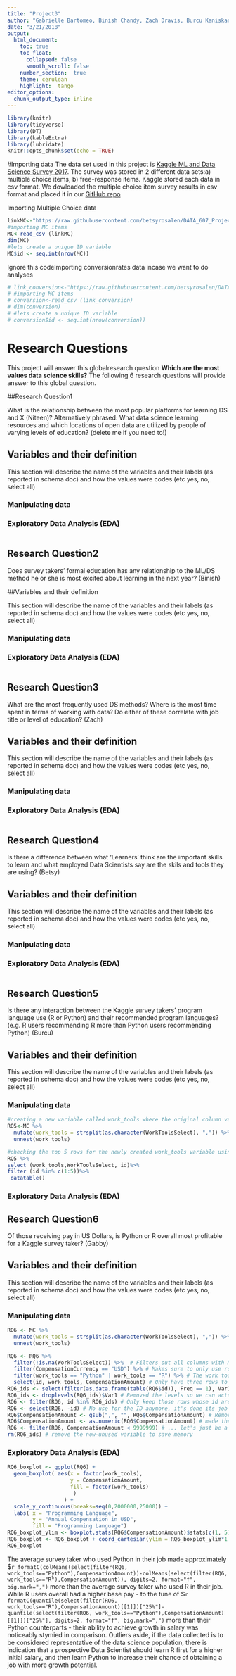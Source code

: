 ```yaml
---
title: "Project3"
author: "Gabrielle Bartomeo, Binish Chandy, Zach Dravis, Burcu Kaniskan, Niteen Kumar, Betsy Rosalen"
date: "3/21/2018"
output: 
  html_document:
    toc: true
    toc_float:
      collapsed: false
      smooth_scroll: false
    number_section:  true
    theme: cerulean
    highlight:  tango
editor_options: 
  chunk_output_type: inline
---
```


```r
library(knitr)
library(tidyverse)
library(DT)
library(kableExtra)
library(lubridate)
knitr::opts_chunk$set(echo = TRUE)
```

#Importing data
The data set used in this project is [Kaggle ML and Data Science Survey 2017](https://www.kaggle.com/kaggle/kaggle-survey-2017/feed). The survey was stored in 2 different data sets:a) multiple choice items, b) free-response items. Kaggle stored each data in csv format. We dowloaded the multiple choice item survey results in csv format and placed it in our [GitHub repo](https://github.com/betsyrosalen/DATA_607_Project_3)

Importing Multiple Choice data
```r
linkMC<-"https://raw.githubusercontent.com/betsyrosalen/DATA_607_Project_3/master/project3_master/rawdata/multipleChoiceResponses.csv"
#importing MC items
MC<-read_csv (linkMC)
dim(MC)
#lets create a unique ID variable 
MC$id <- seq.int(nrow(MC))
```

Ignore this codeImporting conversionrates data incase we want to do analyses 
```r
# link_conversion<-"https://raw.githubusercontent.com/betsyrosalen/DATA_607_Project_3/master/project3_master/rawdata/conversionRates.csv"
# #importing MC items
# conversion<-read_csv (link_conversion)
# dim(conversion)
# #lets create a unique ID variable 
# conversion$id <- seq.int(nrow(conversion))
```


# Research Questions
This project will answer this globalresearch question **Which are the most values data science skills?**
The following 6 research questions will provide answer to this global question.

##Research Question1

What is the relationship between the most popular platforms for learning DS and X (Niteen)?
Alternatively phrased: What data science learning resources and which locations of open data are utilized by people of varying levels of education? (delete me if you need to!)

## Variables and their definition 

This section will describe the name of the variables and their labels (as reported in schema doc) and how the values were codes (etc yes, no, select all)

### Manipulating data

### Exploratory Data Analysis (EDA)

```r

```


## Research Question2
Does survey takers' formal education has any relationship to the ML/DS method he or she is most excited about learning in the next year? (Binish)

##Variables and their definition

This section will describe the name of the variables and their labels (as reported in schema doc) and how the values were codes (etc yes, no, select all)

### Manipulating data

### Exploratory Data Analysis (EDA)

```r

```

## Research Question3
What are the most frequently used DS methods? Where is the most time spent in terms of working with data? Do either of these correlate with job title or level of education? (Zach)

## Variables and their definition 

This section will describe the name of the variables and their labels (as reported in schema doc) and how the values were codes (etc yes, no, select all)

### Manipulating data

### Exploratory Data Analysis (EDA)

```r

```


## Research Question4
Is there a difference between what 'Learners' think are the important skills to learn and what employed Data Scientists say are the skils and tools they are using? (Betsy)

## Variables and their definition

This section will describe the name of the variables and their labels (as reported in schema doc) and how the values were codes (etc yes, no, select all)

### Manipulating data

### Exploratory Data Analysis (EDA)

```r

```

## Research Question5
Is there any interaction between the Kaggle survey takers' program language use (R or Python) and their recommended program languages? (e.g. R users recommending R more than Python users recommending Python) (Burcu)

## Variables and their definition 

This section will describe the name of the variables and their labels (as reported in schema doc) and how the values were codes (etc yes, no, select all)

### Manipulating data


```r

#creating a new variable called work_tools where the original column values are split
RQ5<-MC %>%
  mutate(work_tools = strsplit(as.character(WorkToolsSelect), ",")) %>% 
  unnest(work_tools)

#checking the top 5 rows for the newly created work_tools variable using top_n function
RQ5 %>%
select (work_tools,WorkToolsSelect, id)%>%
filter (id %in% c(1:5))%>%
 datatable()

```
### Exploratory Data Analysis (EDA)

## Research Question6
Of those receiving pay in US Dollars, is Python or R overall most profitable for a Kaggle survey taker? (Gabby)

## Variables and their definition

This section will describe the name of the variables and their labels (as reported in schema doc) and how the values were codes (etc yes, no, select all)

### Manipulating data

```r
RQ6 <- MC %>%
  mutate(work_tools = strsplit(as.character(WorkToolsSelect), ",")) %>% 
  unnest(work_tools)

RQ6 <- RQ6 %>%
  filter(!is.na(WorkToolsSelect)) %>%  # Filters out all columns with NA in the WorkToolsSelect column
  filter(CompensationCurrency == "USD") %>% # Makes sure to only use rows whose currency is in USD
  filter(work_tools == "Python" | work_tools == "R") %>% # The work tools are R or Python, period.
  select(id, work_tools, CompensationAmount) # Only have three rows to work with
RQ6_ids <- select(filter(as.data.frame(table(RQ6$id)), Freq == 1), Var1) # Only want people who use R or Python EXCLUSIVELY, not R and/or Python
RQ6_ids <- droplevels(RQ6_ids)$Var1 # Removed the levels so we can actually get the IDs
RQ6 <- filter(RQ6, id %in% RQ6_ids) # Only keep those rows whose id are inside of list of ids with R or Python exclusively used at work
RQ6 <- select(RQ6, -id) # No use for the ID anymore, it's done its job
RQ6$CompensationAmount <- gsub(",", "", RQ6$CompensationAmount) # Removed the commas from the compensation amount to prep for numeric transformation
RQ6$CompensationAmount <- as.numeric(RQ6$CompensationAmount) # made the column into a numeric for easier mathematical comparison and sorting
RQ6 <- filter(RQ6, CompensationAmount < 9999999) # ... let's just be a little realistic, nobody is earning more than fifteen million a year at this point in time or prior to it, and this one-dollar-off-from-a-million entry is an anomaly in the data set
rm(RQ6_ids) # remove the now-unused variable to save memory
```

### Exploratory Data Analysis (EDA)

```r
RQ6_boxplot <- ggplot(RQ6) +
  geom_boxplot( aes(x = factor(work_tools), 
                    y = CompensationAmount,
                    fill = factor(work_tools)
                     )
                  ) +
  scale_y_continuous(breaks=seq(0,2000000,25000)) +
  labs( x = "Programming Language",
        y = "Annual Compensation in USD",
        fill = "Programming Language")
RQ6_boxplot_ylim <- boxplot.stats(RQ6$CompensationAmount)$stats[c(1, 5)]
RQ6_boxplot <- RQ6_boxplot + coord_cartesian(ylim = RQ6_boxplot_ylim*1.05)
RQ6_boxplot
```

The average survey taker who used Python in their job made approximately \$`r formatC(colMeans(select(filter(RQ6, work_tools=="Python"),CompensationAmount))-colMeans(select(filter(RQ6, work_tools=="R"),CompensationAmount)), digits=2, format="f", big.mark=",")` more than the average survey taker who used R in their job. While R users overall had a higher base pay - to the tune of $`r formatC(quantile(select(filter(RQ6, work_tools=="R"),CompensationAmount)[[1]])["25%"]-quantile(select(filter(RQ6, work_tools=="Python"),CompensationAmount)[[1]])["25%"], digits=2, format="f", big.mark=",")` more than their Python counterparts - their ability to achieve growth in salary was noticeably stymied in comparison. Outliers aside, if the data collected is to be considered representative of the data science population, there is indication that a prospective Data Scientist should learn R first for a higher initial salary, and then learn Python to increase their chance of obtaining a job with more growth potential.
